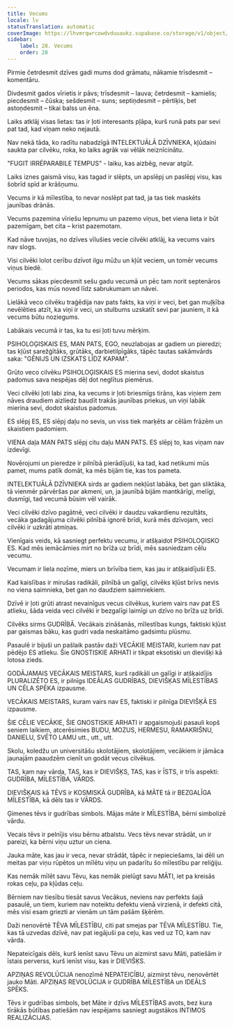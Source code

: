 ```yaml
---
title: Vecums
locale: lv
statusTranslation: automatic
coverImage: https://lhvmrqwrcowdvduuaukz.supabase.co/storage/v1/object/public/strapi-uploads/small_cover-educacion-fundamental.webp-2d51a7828a2b1309555be27f7e2a61a0.webp
sidebar:
    label: 28. Vecums
    order: 28
---
```

Pirmie četrdesmit dzīves gadi mums dod grāmatu, nākamie trīsdesmit – komentāru.

Divdesmit gados vīrietis ir pāvs; trīsdesmit – lauva; četrdesmit – kamielis; piecdesmit – čūska; sešdesmit – suns; septiņdesmit – pērtiķis, bet astoņdesmit – tikai balss un ēna.

Laiks atklāj visas lietas: tas ir ļoti interesants pļāpa, kurš runā pats par sevi pat tad, kad viņam neko nejautā.

Nav nekā tāda, ko radītu nabadzīgā INTELEKTUĀLĀ DZĪVNIEKA, kļūdaini saukta par cilvēku, roka, ko laiks agrāk vai vēlāk neiznīcinātu.

"FUGIT IRRÉPARABILE TEMPUS" - laiku, kas aizbēg, nevar atgūt.

Laiks iznes gaismā visu, kas tagad ir slēpts, un apslēpj un paslēpj visu, kas šobrīd spīd ar krāšņumu.

Vecums ir kā mīlestība, to nevar noslēpt pat tad, ja tas tiek maskēts jaunības drānās.

Vecums pazemina vīriešu lepnumu un pazemo viņus, bet viena lieta ir būt pazemīgam, bet cita – krist pazemotam.

Kad nāve tuvojas, no dzīves vīlušies vecie cilvēki atklāj, ka vecums vairs nav slogs.

Visi cilvēki lolot cerību dzīvot ilgu mūžu un kļūt veciem, un tomēr vecums viņus biedē.

Vecums sākas piecdesmit sešu gadu vecumā un pēc tam norit septenāros periodos, kas mūs noved līdz sabrukumam un nāvei.

Lielākā veco cilvēku traģēdija nav pats fakts, ka viņi ir veci, bet gan muļķība nevēlēties atzīt, ka viņi ir veci, un stulbums uzskatīt sevi par jauniem, it kā vecums būtu noziegums.

Labākais vecumā ir tas, ka tu esi ļoti tuvu mērķim.

PSIHOLOĢISKAIS ES, MAN PATS, EGO, neuzlabojas ar gadiem un pieredzi; tas kļūst sarežģītāks, grūtāks, darbietilpīgāks, tāpēc tautas sakāmvārds saka: "GĒNIJS UN IZSKATS LĪDZ KAPAM".

Grūto veco cilvēku PSIHOLOĢISKAIS ES mierina sevi, dodot skaistus padomus sava nespējas dēļ dot neglītus piemērus.

Veci cilvēki ļoti labi zina, ka vecums ir ļoti briesmīgs tirāns, kas viņiem zem nāves draudiem aizliedz baudīt trakās jaunības priekus, un viņi labāk mierina sevi, dodot skaistus padomus.

ES slēpj ES, ES slēpj daļu no sevis, un viss tiek marķēts ar cēlām frāzēm un skaistiem padomiem.

VIENA daļa MAN PATS slēpj citu daļu MAN PATS. ES slēpj to, kas viņam nav izdevīgi.

Novērojumi un pieredze ir pilnībā pierādījuši, ka tad, kad netikumi mūs pamet, mums patīk domāt, ka mēs bijām tie, kas tos pameta.

INTELEKTUĀLĀ DZĪVNIEKA sirds ar gadiem nekļūst labāka, bet gan sliktāka, tā vienmēr pārvēršas par akmeni, un, ja jaunībā bijām mantkārīgi, melīgi, dusmīgi, tad vecumā būsim vēl vairāk.

Veci cilvēki dzīvo pagātnē, veci cilvēki ir daudzu vakardienu rezultāts, vecāka gadagājuma cilvēki pilnībā ignorē brīdi, kurā mēs dzīvojam, veci cilvēki ir uzkrāti atmiņas.

Vienīgais veids, kā sasniegt perfektu vecumu, ir atšķaidot PSIHOLOĢISKO ES. Kad mēs iemācāmies mirt no brīža uz brīdi, mēs sasniedzam cēlu vecumu.

Vecumam ir liela nozīme, miers un brīvība tiem, kas jau ir atšķaidījuši ES.

Kad kaislības ir mirušas radikāli, pilnībā un galīgi, cilvēks kļūst brīvs nevis no viena saimnieka, bet gan no daudziem saimniekiem.

Dzīvē ir ļoti grūti atrast nevainīgus vecus cilvēkus, kuriem vairs nav pat ES atlieku, šāda veida veci cilvēki ir bezgalīgi laimīgi un dzīvo no brīža uz brīdi.

Cilvēks sirms GUDRĪBĀ. Vecākais zināšanās, mīlestības kungs, faktiski kļūst par gaismas bāku, kas gudri vada neskaitāmo gadsimtu plūsmu.

Pasaulē ir bijuši un pašlaik pastāv daži VECĀKIE MEISTARI, kuriem nav pat pēdējo ES atlieku. Šie GNOSTISKIE ARHATI ir tikpat eksotiski un dievišķi kā lotosa zieds.

GODĀJAMAIS VECĀKAIS MEISTARS, kurš radikāli un galīgi ir atšķaidījis PLURALIZĒTO ES, ir pilnīgs IDEĀLAS GUDRĪBAS, DIEVIŠĶAS MĪLESTĪBAS UN CĒLA SPĒKA izpausme.

VECĀKAIS MEISTARS, kuram vairs nav ES, faktiski ir pilnīga DIEVIŠĶĀ ES izpausme.

ŠIE CĒLIE VECĀKIE, ŠIE GNOSTISKIE ARHATI ir apgaismojuši pasauli kopš seniem laikiem, atcerēsimies BUDU, MOZUS, HERMESU, RAMAKRIŠNU, DANIELU, SVĒTO LAMU utt., utt., utt.

Skolu, koledžu un universitāšu skolotājiem, skolotājiem, vecākiem ir jāmāca jaunajām paaudzēm cienīt un godāt vecus cilvēkus.

TAS, kam nav vārda, TAS, kas ir DIEVIŠĶS, TAS, kas ir ĪSTS, ir trīs aspekti: GUDRĪBA, MĪLESTĪBA, VĀRDS.

DIEVIŠĶAIS kā TĒVS ir KOSMISKĀ GUDRĪBA, kā MĀTE tā ir BEZGALĪGA MĪLESTĪBA, kā dēls tas ir VĀRDS.

Ģimenes tēvs ir gudrības simbols. Mājas māte ir MĪLESTĪBA, bērni simbolizē vārdu.

Vecais tēvs ir pelnījis visu bērnu atbalstu. Vecs tēvs nevar strādāt, un ir pareizi, ka bērni viņu uztur un ciena.

Jauka māte, kas jau ir veca, nevar strādāt, tāpēc ir nepieciešams, lai dēli un meitas par viņu rūpētos un mīlētu viņu un padarītu šo mīlestību par reliģiju.

Kas nemāk mīlēt savu Tēvu, kas nemāk pielūgt savu MĀTI, iet pa kreisās rokas ceļu, pa kļūdas ceļu.

Bērniem nav tiesību tiesāt savus Vecākus, neviens nav perfekts šajā pasaulē, un tiem, kuriem nav noteiktu defektu vienā virzienā, ir defekti citā, mēs visi esam griezti ar vienām un tām pašām šķērēm.

Daži nenovērtē TĒVA MĪLESTĪBU, citi pat smejas par TĒVA MĪLESTĪBU. Tie, kas tā uzvedas dzīvē, nav pat iegājuši pa ceļu, kas ved uz TO, kam nav vārda.

Nepateicīgais dēls, kurš ienīst savu Tēvu un aizmirst savu Māti, patiešām ir īstais perverss, kurš ienīst visu, kas ir DIEVIŠĶS.

APZIŅAS REVOLŪCIJA nenozīmē NEPATEICĪBU, aizmirst tēvu, nenovērtēt jauko Māti. APZIŅAS REVOLŪCIJA ir GUDRĪBA MĪLESTĪBA un IDEĀLS SPĒKS.

Tēvs ir gudrības simbols, bet Māte ir dzīvs MĪLESTĪBAS avots, bez kura tīrākās būtības patiešām nav iespējams sasniegt augstākos INTIMOS REALIZĀCIJAS.


